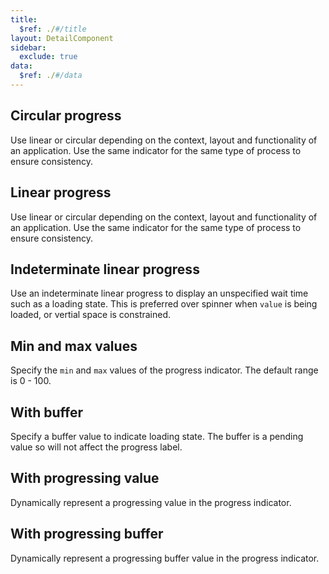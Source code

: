 ```yaml
---
title:
  $ref: ./#/title
layout: DetailComponent
sidebar:
  exclude: true
data:
  $ref: ./#/data
---
```


<LivePreviewControls>

<LivePreview componentName="progress" exampleName="Circular" displayName="Circular progress">

## Circular progress

Use linear or circular depending on the context, layout and functionality of an application. Use the same indicator for the same type of process to ensure consistency.

</LivePreview>

<LivePreview componentName="progress" exampleName="Linear" displayName="Linear progress">

## Linear progress

Use linear or circular depending on the context, layout and functionality of an application. Use the same indicator for the same type of process to ensure consistency.

</LivePreview>

<LivePreview componentName="progress" exampleName="LinearIndeterminate" displayName="Indeterminate linear progress">

## Indeterminate linear progress

Use an indeterminate linear progress to display an unspecified wait time such as a loading state.
This is preferred over spinner when `value` is being loaded, or vertial space is constrained.

</LivePreview>

<LivePreview componentName="progress" exampleName="WithMinVal" displayName="Min and max values">

## Min and max values

Specify the `min` and `max` values of the progress indicator. The default range is 0 - 100.

</LivePreview>
<LivePreview componentName="progress" exampleName="WithBuffer" displayName="With buffer">

## With buffer

Specify a buffer value to indicate loading state. The buffer is a pending value so will not affect the progress label.

</LivePreview>
<LivePreview componentName="progress" exampleName="WithProgVal" displayName="With progressing value">

## With progressing value

Dynamically represent a progressing value in the progress indicator.

</LivePreview>
<LivePreview componentName="progress" exampleName="WithProgBufferVal" displayName="With progressing buffer">

## With progressing buffer

Dynamically represent a progressing buffer value in the progress indicator.

</LivePreview>

</LivePreviewControls>
